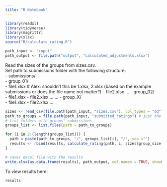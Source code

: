 ```yaml
---
title: "R Notebook"
---
```


```r
library(readxl)
library(tidyverse)
library(magrittr)
library(xlsx)
source("R/calculate_rating.R")
```
```r
path_input <- "input"
path_output <- file.path("output", "calculated_adjustments.xlsx")
```

Read the sizes of the groups from sizes.csv.  
Set path to submissions folder with the following structure:  
- submissions/  
  - group_01/  
    - file1.xlsx # Alex: shouldn't this be 1.xlsx, 2.xlsx (based on the example submissions or does the file name not matter?)
    - file2.xlsx
    ...
  - group_02/  
    - file1.xlsx
    - file2.xlsx
    ...
  ...
  - group_X/  
    - file1.xlsx
    - file2.xlsx
    ...
```r
sizes <- read_csv(file.path(path_input, "sizes.csv"), col_types = "dd")
path_to_groups = file.path(path_input, "submitted_ratings") # just the name of the folder, no /
# list folders with groups' submissions
groups_list <- list.files(path = path_to_groups)
```

```r
for (i in 2:(length(groups_list))) {
  path = paste(path_to_groups, "/", groups_list[i], "/", sep ="")
  results <- rbind(results, calculate_rating(path, i, sizes$group_size[sizes$group_number==i]))
}

# saves excel file with the results
write.xlsx(as.data.frame(results), path_output, col.names = TRUE, showNA = FALSE, row.names = FALSE)
```

To view results here:
```r
results
```







